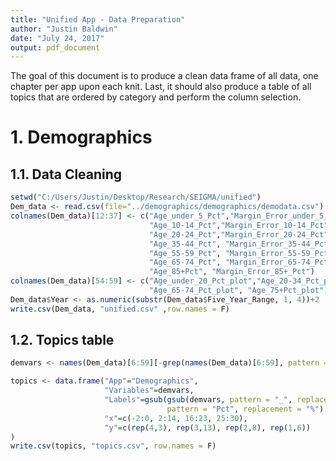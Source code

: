 ```yaml
---
title: "Unified App - Data Preparation"
author: "Justin Baldwin"
date: "July 24, 2017"
output: pdf_document
---
```


The goal of this document is to produce a clean data frame of all data, one chapter per app upon each knit. Last, it should also produce a table of all topics that are ordered by category and perform the column selection.

1. Demographics
================

1.1. Data Cleaning
-----------

```r
setwd("C:/Users/Justin/Desktop/Research/SEIGMA/unified")
Dem_data <- read.csv(file="../demographics/demographics/demodata.csv")
colnames(Dem_data)[12:37] <- c("Age_under_5_Pct","Margin_Error_under_5_Pct","Age_5-9_Pct", "Margin_Error_5-9_Pct",
                               "Age_10-14_Pct","Margin_Error_10-14_Pct","Age_15-19_Pct", "Margin_Error_15-19_Pct",
                               "Age_20-24_Pct","Margin_Error_20-24_Pct","Age_25-34_Pct", "Margin_Error_25-34_Pct",
                               "Age_35-44_Pct", "Margin_Error_35-44_Pct","Age_45-54_Pct", "Margin_Error_45-54_Pct",
                               "Age_55-59_Pct", "Margin_Error_55-59_Pct","Age_60-64_Pct", "Margin_Error_60-64_Pct",
                               "Age_65-74_Pct", "Margin_Error_65-74_Pct","Age_75-84_Pct", "Margin_Error_75-84_Pct",
                               "Age_85+Pct", "Margin_Error_85+_Pct")
colnames(Dem_data)[54:59] <- c("Age_under_20_Pct_plot","Age_20-34_Pct_plot","Age_35-54_Pct_plot", "Age_55-64_Pct_plot",
                               "Age_65-74_Pct_plot", "Age_75+Pct_plot")
Dem_data$Year <- as.numeric(substr(Dem_data$Five_Year_Range, 1, 4))+2
write.csv(Dem_data, "unified.csv" ,row.names = F)
```


1.2. Topics table
---------

```r
demvars <- names(Dem_data)[6:59][-grep(names(Dem_data)[6:59], pattern = "Error")]

topics <- data.frame("App"="Demographics",
                     "Variables"=demvars,
                     "Labels"=gsub(gsub(demvars, pattern = "_", replacement = " "), 
                                   pattern = "Pct", replacement = "%"),
                     "x"=c(-2:0, 2:14, 16:23, 25:30),
                     "y"=c(rep(4,3), rep(3,13), rep(2,8), rep(1,6))
)
write.csv(topics, "topics.csv", row.names = F)
```

